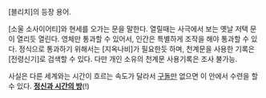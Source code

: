 [블리치]의 등장 용어.

[소울 소사이어티]와 현세를 오가는 문을 말한다. 열릴때는 사극에서 보는 옛날 저택 문이 열리듯 열린다. 영체만 통과할 수 있어서, 인간은 특별하게 조작을 해야 통과할 수 있다.
정식으로 통과하기 위해서는 [지옥나비]가 필요한듯 하며, 천계문을 사용한 기록은 [전령신기]로 검색할 수 있다. 다만 개인 소유의 천계문 사용기록은 조사 불가능.

사실은 다른 세계와는 시간이 흐르는 속도가 달라서 [[구돌]]만 없으면 이 안에서 수련을 할 수 있다. '''[[정신과 시간의 방]]'''(!)
